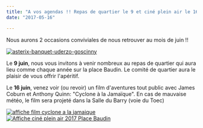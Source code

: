```yaml
---
title: "A vos agendas !! Repas de quartier le 9 et ciné plein air le 16 juin !"
date: "2017-05-16"

---
```


Nous aurons 2 occasions conviviales de nous retrouver au mois de juin !!

[![asterix-banquet-uderzo-goscinny](/uploads/asterix-banquet-uderzo-goscinny-300x171.jpg)](http://fontaines-garonne.fr/wp-content/uploads/2017/05/asterix-banquet-uderzo-goscinny.jpg)

Le **9 juin**, nous vous invitons à venir nombreux au repas de quartier qui aura lieu comme chaque année sur la place Baudin. Le comité de quartier aura le plaisir de vous offrir l'apéritif.

Le **16 juin**, venez voir (ou revoir) un film d'aventures tout public avec James Coburn et Anthony Quinn: "Cyclone à la Jamaïque". En cas de mauvaise météo, le film sera projeté dans la Salle du Barry (voie du Toec)

[![affiche film cyclone a la jamaique](/uploads/affiche-film-cyclone-a-la-jamaique-225x300.jpg)](http://fontaines-garonne.fr/wp-content/uploads/2017/05/affiche-film-cyclone-a-la-jamaique.jpg)  [![Affiche ciné plein air 2017 Place Baudin](/uploads/Affiche-ciné-plein-air-2017-Place-Baudin-212x300.jpg)](http://fontaines-garonne.fr/wp-content/uploads/2017/05/Affiche-ciné-plein-air-2017-Place-Baudin.jpg)
